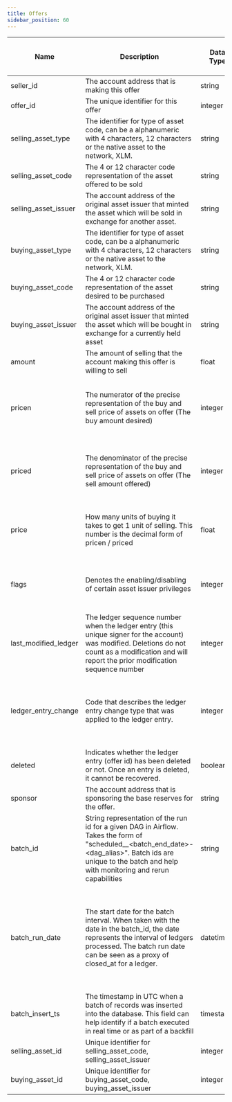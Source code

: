 ```yaml
---
title: Offers
sidebar_position: 60
---
```


| Name | Description | Data Type | Domain Values | Primary Key? | Natural Key? | Partition or Cluster Field? | Required? | Notes |
| --- | --- | --- | --- | --- | --- | --- | --- | --- |
| seller_id | The account address that is making this offer | string |  |  |  |  | Yes |  |
| offer_id | The unique identifier for this offer | integer |  |  |  |  | Yes |  |
| selling_asset_type | The identifier for type of asset code, can be a alphanumeric with 4 characters, 12 characters or the native asset to the network, XLM. | string | credit_alphanum4 credit_alphanum12 native |  |  |  | Yes |  |
| selling_asset_code | The 4 or 12 character code representation of the asset offered to be sold | string |  |  |  |  | No |  |
| selling_asset_issuer | The account address of the original asset issuer that minted the asset which will be sold in exchange for another asset. | string |  |  |  |  | No |  |
| buying_asset_type | The identifier for type of asset code, can be a alphanumeric with 4 characters, 12 characters or the native asset to the network, XLM. | string | credit_alphanum4 credit_alphanum12 native |  |  |  | Yes |  |
| buying_asset_code | The 4 or 12 character code representation of the asset desired to be purchased | string |  |  |  |  | No |  |
| buying_asset_issuer | The account address of the original asset issuer that minted the asset which will be bought in exchange for a currently held asset | string |  |  |  |  | No |  |
| amount | The amount of selling that the account making this offer is willing to sell | float |  |  |  |  | Yes |  |
| pricen | The numerator of the precise representation of the buy and sell price of assets on offer (The buy amount desired) | integer |  |  |  |  | Yes | If an offer wants to sell 10 XLM in exchange for 1 USD, the numerator will be 1. |
| priced | The denominator of the precise representation of the buy and sell price of assets on offer (The sell amount offered) | integer |  |  |  |  | Yes | If an offer wants to sell 10 XLM in exchange for 1 USD, the denominator will be 10. |
| price | How many units of buying it takes to get 1 unit of selling. This number is the decimal form of pricen / priced | float |  |  |  |  | Yes | If an offer wants to sell 10 XLM in exchange for 1 USD, the price will be 0.1 |
| flags | Denotes the enabling/disabling of certain asset issuer privileges | integer | 0 - None, Default 1 - Passive (offer with this flag will not act on and take a reverse offer of equal price) |  |  |  | Yes |  |
| last_modified_ledger | The ledger sequence number when the ledger entry (this unique signer for the account) was modified. Deletions do not count as a modification and will report the prior modification sequence number | integer |  |  | Yes | cluster | Yes |  |
| ledger_entry_change | Code that describes the ledger entry change type that was applied to the ledger entry. | integer | 0 - Ledger Entry Created 1 - Ledger Entry Updated 2 - Ledger Entry Deleted 3 - Ledger Entry State (value of the entry) |  | Yes |  | Yes | Valid entry change types are 0, 1, and 2 for ledger entries of type \`offers\`. |
| deleted | Indicates whether the ledger entry (offer id) has been deleted or not. Once an entry is deleted, it cannot be recovered. | boolean |  |  |  |  | Yes |  |
| sponsor | The account address that is sponsoring the base reserves for the offer. | string |  |  |  |  | No |  |
| batch_id | String representation of the run id for a given DAG in Airflow. Takes the form of "scheduled\_\_\<batch_end_date>-\<dag_alias>". Batch ids are unique to the batch and help with monitoring and rerun capabilities | string |  |  |  |  | Yes |  |
| batch_run_date | The start date for the batch interval. When taken with the date in the batch_id, the date represents the interval of ledgers processed. The batch run date can be seen as a proxy of closed_at for a ledger. | datetime |  |  |  | MONTH partition | Yes | The table is partitioned on batch_run_date. It is recommended to always include the batch_run_date in the filter if possible to help reduce query cost. |
| batch_insert_ts | The timestamp in UTC when a batch of records was inserted into the database. This field can help identify if a batch executed in real time or as part of a backfill | timestamp |  |  |  |  | Yes |  |
| selling_asset_id | Unique identifier for selling_asset_code, selling_asset_issuer | integer |  |  |  | cluster | No |  |
| buying_asset_id | Unique identifier for buying_asset_code, buying_asset_issuer | integer |  |  |  | cluster | No |  |
